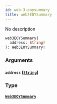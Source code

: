 ```yaml
---
id: web-3-eoysummary
title: web3EOYSummary
---
```



No description


```graphql
web3EOYSummary(
  address: String!
): Web3EOYSummary!

```


### Arguments

#### `address` ([`String`](/docs/GraphQL/scalars/string))




### Type

#### [`Web3EOYSummary`](/docs/GraphQL/objects/web-3-eoysummary) 






